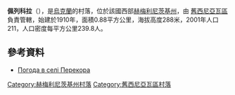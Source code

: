 {{coord|49|41|16|N|27|41|8|E|scale:100000|display=title}}

'''佩列科拉'''（{{lang-uk|Перекора}}），是[[烏克蘭|烏克蘭]]的村落，位於該國西部[[赫梅利尼茨基州|赫梅利尼茨基州]]，由 [[舊西尼亞瓦區|舊西尼亞瓦區]]負責管轄，始建於1910年，面積0.88平方公里，海拔高度288米，2001年人口211，人口密度每平方公里239.8人。

==參考資料==
* [http://weather.in.ua/ua/hmel'nickaja/19856 Погода в селі Перекора] {{Wayback|url=http://weather.in.ua/ua/hmel'nickaja/19856 |date=20111220085519 }}

{{DEFAULTSORT:Перекора}}
[[Category:赫梅利尼茨基州村落|Category:赫梅利尼茨基州村落]]
[[Category:舊西尼亞瓦區村落|Category:舊西尼亞瓦區村落]]


{{Khmelnytskyi-geo-stub}}